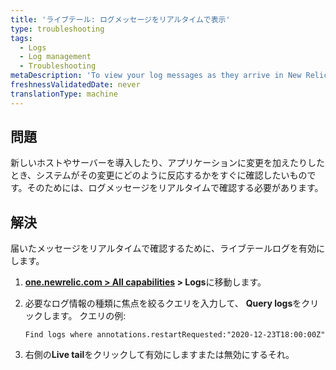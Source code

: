 ```yaml
---
title: 'ライブテール: ログメッセージをリアルタイムで表示'
type: troubleshooting
tags:
  - Logs
  - Log management
  - Troubleshooting
metaDescription: 'To view your log messages as they arrive in New Relic in real time, use the live tail feature.'
freshnessValidatedDate: never
translationType: machine
---
```


## 問題

新しいホストやサーバーを導入したり、アプリケーションに変更を加えたりしたとき、システムがその変更にどのように反応するかをすぐに確認したいものです。そのためには、ログメッセージをリアルタイムで確認する必要があります。

## 解決

届いたメッセージをリアルタイムで確認するために、ライブテールログを有効にします。

1. <DNT>**[one.newrelic.com > All capabilities](https://one.newrelic.com/all-capabilities) > Logs**</DNT>に移動します。

2. 必要なログ情報の種類に焦点を絞るクエリを入力して、 <DNT>**Query logs**</DNT>をクリックします。 クエリの例:

   ```
   Find logs where annotations.restartRequested:"2020-12-23T18:00:00Z"
   ```

3. 右側の<DNT>**Live tail**</DNT>をクリックして有効にします<Icon name="fe-play-circle"/>または無効にする<Icon name="fe-pause-circle"/>それ。
